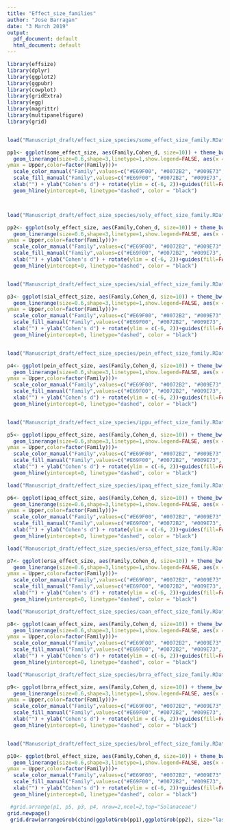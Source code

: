 ```yaml
---
title: "Effect_size_families"
author: "Jose Barragan"
date: "3 March 2019"
output:
  pdf_document: default
  html_document: default
---
```


```r

library(effsize)
library(dplyr)
library(ggplot2)
library(ggpubr)
library(cowplot)
library(gridExtra)
library(egg)
library(magrittr)
library(multipanelfigure)
library(grid)


load("Manuscript_draft/effect_size_species/some_effect_size_family.RData")

pp1<- ggplot(some_effect_size, aes(Family,Cohen_d, size=10)) + theme_bw(base_size=10)+ geom_point(size=2,show.legend = FALSE,aes(color=factor(Family))) +
  geom_linerange(size=0.6,shape=3,linetype=1,show.legend=FALSE, aes(x = Family, ymin = Lower, 
ymax = Upper,color=factor(Family)))+
  scale_color_manual("Family",values=c("#E69F00", "#0072B2", "#009E73", "#D55E00"))+
  scale_fill_manual("Family",values=c("#E69F00", "#0072B2", "#009E73", "#D55E00"))+
  xlab("") + ylab("Cohen's d") + rotate(ylim = c(-6, 2))+guides(fill=FALSE)+
  geom_hline(yintercept=0, linetype="dashed", color = "black")



load("Manuscript_draft/effect_size_species/soly_effect_size_family.RData")

pp2<- ggplot(soly_effect_size, aes(Family,Cohen_d, size=10)) + theme_bw(base_size=10)+ geom_point(size=2,show.legend = FALSE,aes(color=factor(Family))) +
  geom_linerange(size=0.6,shape=3,linetype=1,show.legend=FALSE, aes(x = Family, ymin = Lower, 
ymax = Upper,color=factor(Family)))+
  scale_color_manual("Family",values=c("#E69F00", "#0072B2", "#009E73", "#D55E00"))+
  scale_fill_manual("Family",values=c("#E69F00", "#0072B2", "#009E73", "#D55E00"))+
  xlab("") + ylab("Cohen's d") + rotate(ylim = c(-6, 2))+guides(fill=FALSE)+
  geom_hline(yintercept=0, linetype="dashed", color = "black")


load("Manuscript_draft/effect_size_species/sial_effect_size_family.RData")

p3<- ggplot(sial_effect_size, aes(Family,Cohen_d, size=10)) + theme_bw(base_size=10)+ geom_point(size=2,show.legend = FALSE,aes(color=factor(Family))) +
  geom_linerange(size=0.6,shape=3,linetype=1,show.legend=FALSE, aes(x = Family, ymin = Lower, 
ymax = Upper,color=factor(Family)))+
  scale_color_manual("Family",values=c("#E69F00", "#0072B2", "#009E73", "#D55E00"))+
  scale_fill_manual("Family",values=c("#E69F00", "#0072B2", "#009E73", "#D55E00"))+
  xlab("") + ylab("Cohen's d") + rotate(ylim = c(-6, 2))+guides(fill=FALSE)+
  geom_hline(yintercept=0, linetype="dashed", color = "black")


load("Manuscript_draft/effect_size_species/pein_effect_size_family.RData")

p4<- ggplot(pein_effect_size, aes(Family,Cohen_d, size=10)) + theme_bw(base_size=10)+ geom_point(size=2,show.legend = FALSE,aes(color=factor(Family))) +
  geom_linerange(size=0.6,shape=3,linetype=1,show.legend=FALSE, aes(x = Family, ymin = Lower, 
ymax = Upper,color=factor(Family)))+
  scale_color_manual("Family",values=c("#E69F00", "#0072B2", "#009E73", "#D55E00"))+
  scale_fill_manual("Family",values=c("#E69F00", "#0072B2", "#009E73", "#D55E00"))+
  xlab("") + ylab("Cohen's d") + rotate(ylim = c(-6, 2))+guides(fill=FALSE)+
  geom_hline(yintercept=0, linetype="dashed", color = "black")


load("Manuscript_draft/effect_size_species/ippu_effect_size_family.RData")

p5<- ggplot(ippu_effect_size, aes(Family,Cohen_d, size=10)) + theme_bw(base_size=10)+ geom_point(size=2,show.legend = FALSE,aes(color=factor(Family))) +
  geom_linerange(size=0.6,shape=3,linetype=1,show.legend=FALSE, aes(x = Family, ymin = Lower, 
ymax = Upper,color=factor(Family)))+
  scale_color_manual("Family",values=c("#E69F00", "#0072B2", "#009E73", "#D55E00"))+
  scale_fill_manual("Family",values=c("#E69F00", "#0072B2", "#009E73", "#D55E00"))+
  xlab("") + ylab("Cohen's d") + rotate(ylim = c(-6, 2))+guides(fill=FALSE)+
  geom_hline(yintercept=0, linetype="dashed", color = "black")

load("Manuscript_draft/effect_size_species/ipaq_effect_size_family.RData")

p6<- ggplot(ipaq_effect_size, aes(Family,Cohen_d, size=10)) + theme_bw(base_size=10)+ geom_point(size=2,show.legend = FALSE,aes(color=factor(Family))) +
  geom_linerange(size=0.6,shape=3,linetype=1,show.legend=FALSE, aes(x = Family, ymin = Lower, 
ymax = Upper,color=factor(Family)))+
  scale_color_manual("Family",values=c("#E69F00", "#0072B2", "#009E73", "#D55E00"))+
  scale_fill_manual("Family",values=c("#E69F00", "#0072B2", "#009E73", "#D55E00"))+
  xlab("") + ylab("Cohen's d") + rotate(ylim = c(-6, 2))+guides(fill=FALSE)+
  geom_hline(yintercept=0, linetype="dashed", color = "black")

load("Manuscript_draft/effect_size_species/ersa_effect_size_family.RData")

p7<- ggplot(ersa_effect_size, aes(Family,Cohen_d, size=10)) + theme_bw(base_size=10)+ geom_point(size=2,show.legend = FALSE,aes(color=factor(Family))) +
  geom_linerange(size=0.6,shape=3,linetype=1,show.legend=FALSE, aes(x = Family, ymin = Lower, 
ymax = Upper,color=factor(Family)))+
  scale_color_manual("Family",values=c("#E69F00", "#0072B2", "#009E73", "#D55E00"))+
  scale_fill_manual("Family",values=c("#E69F00", "#0072B2", "#009E73", "#D55E00"))+
  xlab("") + ylab("Cohen's d") + rotate(ylim = c(-6, 2))+guides(fill=FALSE)+
  geom_hline(yintercept=0, linetype="dashed", color = "black")

load("Manuscript_draft/effect_size_species/caan_effect_size_family.RData")

p8<- ggplot(caan_effect_size, aes(Family,Cohen_d, size=10)) + theme_bw(base_size=10)+ geom_point(size=2,show.legend = FALSE,aes(color=factor(Family))) +
  geom_linerange(size=0.6,shape=3,linetype=1,show.legend=FALSE, aes(x = Family, ymin = Lower, 
ymax = Upper,color=factor(Family)))+
  scale_color_manual("Family",values=c("#E69F00", "#0072B2", "#009E73", "#D55E00"))+
  scale_fill_manual("Family",values=c("#E69F00", "#0072B2", "#009E73", "#D55E00"))+
  xlab("") + ylab("Cohen's d") + rotate(ylim = c(-6, 2))+guides(fill=FALSE)+
  geom_hline(yintercept=0, linetype="dashed", color = "black")

load("Manuscript_draft/effect_size_species/brra_effect_size_family.RData")

p9<- ggplot(brra_effect_size, aes(Family,Cohen_d, size=10)) + theme_bw(base_size=10)+ geom_point(size=2,show.legend = FALSE,aes(color=factor(Family))) +
  geom_linerange(size=0.6,shape=3,linetype=1,show.legend=FALSE, aes(x = Family, ymin = Lower, 
ymax = Upper,color=factor(Family)))+
  scale_color_manual("Family",values=c("#E69F00", "#0072B2", "#009E73", "#D55E00"))+
  scale_fill_manual("Family",values=c("#E69F00", "#0072B2", "#009E73", "#D55E00"))+
  xlab("") + ylab("Cohen's d") + rotate(ylim = c(-6, 2))+guides(fill=FALSE)+
  geom_hline(yintercept=0, linetype="dashed", color = "black")


load("Manuscript_draft/effect_size_species/brol_effect_size_family.RData")

p10<- ggplot(brol_effect_size, aes(Family,Cohen_d, size=10)) + theme_bw(base_size=10)+ geom_point(size=2,show.legend = FALSE,aes(color=factor(Family))) +
  geom_linerange(size=0.6,shape=3,linetype=1,show.legend=FALSE, aes(x = Family, ymin = Lower, 
ymax = Upper,color=factor(Family)))+
  scale_color_manual("Family",values=c("#E69F00", "#0072B2", "#009E73", "#D55E00"))+
  scale_fill_manual("Family",values=c("#E69F00", "#0072B2", "#009E73", "#D55E00"))+
  xlab("") + ylab("Cohen's d") + rotate(ylim = c(-6, 2))+guides(fill=FALSE)+
  geom_hline(yintercept=0, linetype="dashed", color = "black")

 #grid.arrange(p1, p5, p3, p4, nrow=2,ncol=2,top="Solanaceae")
grid.newpage()
 grid.draw(arrangeGrob(cbind(ggplotGrob(pp1),ggplotGrob(pp2), size="last"),cbind(ggplotGrob(p3),ggplotGrob(p4),size="last"),cbind(ggplotGrob(p5),ggplotGrob(p6), size="last"),cbind(ggplotGrob(p7),ggplotGrob(p8), size="last"),cbind(ggplotGrob(p9),ggplotGrob(p10), size="last"),nrow=5))
```


